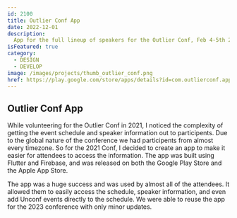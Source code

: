 ```yaml
---
id: 2100
title: Outlier Conf App
date: 2022-12-01
description:
  App for the full lineup of speakers for the Outlier Conf, Feb 4-5th 2022
isFeatured: true
category:
  - DESIGN
  - DEVELOP
image: /images/projects/thumb_outlier_conf.png
href: https://play.google.com/store/apps/details?id=com.outlierconf.app&hl=en
---
```


## Outlier Conf App

While volunteering for the Outlier Conf in 2021, I noticed the complexity of
getting the event schedule and speaker information out to participents. Due to
the global nature of the conference we had participents from almost every
timezone. So for the 2021 Conf, I decided to create an app to make it easier for
attendees to access the information. The app was built using Flutter and
Firebase, and was released on both the Google Play Store and the Apple App
Store.

The app was a huge success and was used by almost all of the attendees. It
allowed them to easily access the schedule, speaker information, and even add
Unconf events directly to the schedule. We were able to reuse the app for the
2023 conference with only minor updates.
